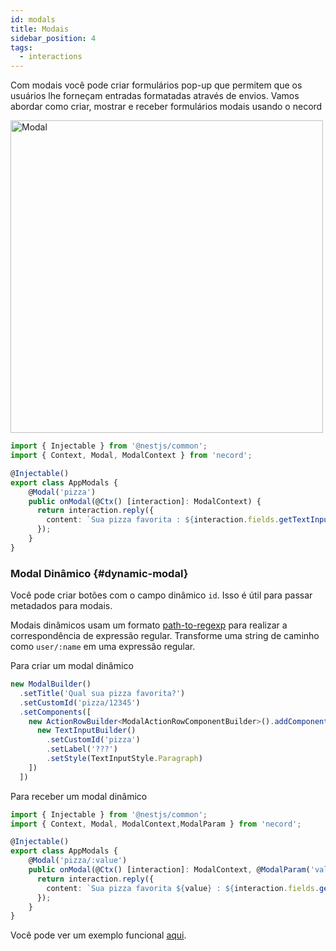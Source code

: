 ```yaml
---
id: modals
title: Modais
sidebar_position: 4
tags:
  - interactions
---
```


Com modais você pode criar formulários pop-up que permitem que os usuários lhe forneçam entradas formatadas através de envios. Vamos abordar como criar, mostrar e receber formulários modais usando o necord

<img src="/img/content/modal.png" alt="Modal" width="500" />

```typescript title="app.modals.ts"
import { Injectable } from '@nestjs/common';
import { Context, Modal, ModalContext } from 'necord';

@Injectable()
export class AppModals {
    @Modal('pizza')
    public onModal(@Ctx() [interaction]: ModalContext) {
      return interaction.reply({
        content: `Sua pizza favorita : ${interaction.fields.getTextInputValue('pizza')}`
      });
    }
}
```

### Modal Dinâmico {#dynamic-modal}

Você pode criar botões com o campo dinâmico `id`. Isso é útil para passar metadados para modais.

Modais dinâmicos usam um formato [path-to-regexp](https://www.npmjs.com/package/path-to-regexp) para realizar a correspondência de expressão regular. Transforme uma string de caminho como `user/:name` em uma expressão regular.

Para criar um modal dinâmico

```typescript
new ModalBuilder()
  .setTitle('Qual sua pizza favorita?')
  .setCustomId('pizza/12345')
  .setComponents([
    new ActionRowBuilder<ModalActionRowComponentBuilder>().addComponents([
      new TextInputBuilder()
        .setCustomId('pizza')
        .setLabel('???')
        .setStyle(TextInputStyle.Paragraph)
    ])
  ])
```

Para receber um modal dinâmico

```typescript title="app.modals.ts"
import { Injectable } from '@nestjs/common';
import { Context, Modal, ModalContext,ModalParam } from 'necord';

@Injectable()
export class AppModals {
    @Modal('pizza/:value')
    public onModal(@Ctx() [interaction]: ModalContext, @ModalParam('value') value: string) {
      return interaction.reply({
        content: `Sua pizza favorita ${value} : ${interaction.fields.getTextInputValue('pizza')}`
      });
    }
}
```

Você pode ver um exemplo funcional [aqui](https://github.com/necordjs/examples/tree/master/05-modals).

